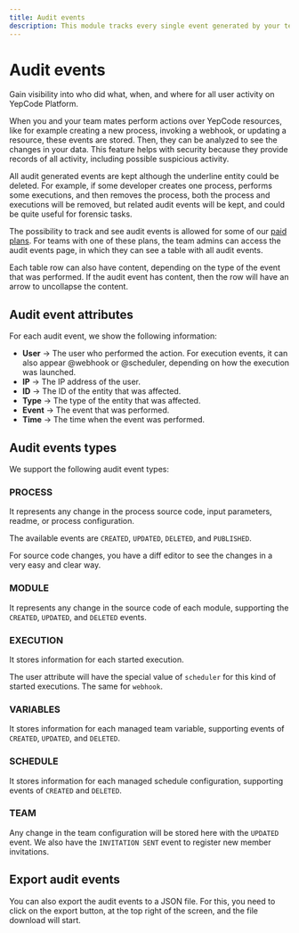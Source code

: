 ```yaml
---
title: Audit events
description: This module tracks every single event generated by your team using the platform.
---
```



# Audit events

Gain visibility into who did what, when, and where for all user activity on YepCode Platform.

When you and your team mates perform actions over YepCode resources, like for example creating a new process, invoking a webhook, or updating a resource, these events are stored. Then, they can be analyzed to see the changes in your data. This feature helps with security because they provide records of all activity, including possible suspicious activity.

All audit generated events are kept although the underline entity could be deleted. For example, if some developer creates one process, performs some executions, and then removes the process, both the process and executions will be removed, but related audit events will be kept, and could be quite useful for forensic tasks.

The possibility to track and see audit events is allowed for some of our [paid plans](/docs/plans-and-limits#audit-events-history). For teams with one of these plans, the team admins can access the audit events page, in which they can see a table with all audit events.

Each table row can also have content, depending on the type of the event that was performed. If the audit event has content, then the row will have an arrow to uncollapse the content.

<Screenshot src="audit-events.png" />

## Audit event attributes

For each audit event, we show the following information:

- **User** &rarr; The user who performed the action. For execution events, it can also appear @webhook or @scheduler, depending on how the execution was launched.
- **IP** &rarr; The IP address of the user.
- **ID** &rarr; The ID of the entity that was affected.
- **Type** &rarr; The type of the entity that was affected.
- **Event** &rarr; The event that was performed.
- **Time** &rarr; The time when the event was performed.

## Audit events types

We support the following audit event types:

### PROCESS

It represents any change in the process source code, input parameters, readme, or process configuration.

The available events are `CREATED`, `UPDATED`, `DELETED`, and `PUBLISHED`.

For source code changes, you have a diff editor to see the changes in a very easy and clear way.

<Screenshot src="audit-event-source-code.png" />

### MODULE

It represents any change in the source code of each module, supporting the `CREATED`, `UPDATED`, and `DELETED` events.

### EXECUTION

It stores information for each started execution.

The user attribute will have the special value of `scheduler` for this kind of started executions. The same for `webhook`.

### VARIABLES

It stores information for each managed team variable, supporting events of `CREATED`, `UPDATED`, and `DELETED`.

### SCHEDULE

It stores information for each managed schedule configuration, supporting events of `CREATED` and `DELETED`.

### TEAM

Any change in the team configuration will be stored here with the `UPDATED` event. We also have the `INVITATION SENT` event to register new member invitations.

## Export audit events

You can also export the audit events to a JSON file. For this, you need to click on the export button, at the top right of the screen, and the file download will start.
